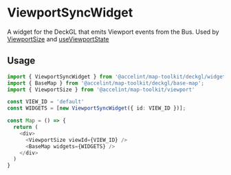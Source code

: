 
<Meta title='DeckGL/Widgets/viewportSync' />

# ViewportSyncWidget

A widget for the DeckGL that emits Viewport events from the Bus. Used by [ViewportSize](?path=/docs/viewport-viewport-size--docs) and [useViewportState](?path=/docs/viewport-useviewportstate--docs)

## Usage

```typescript
import { ViewportSyncWidget } from '@accelint/map-toolkit/deckgl/widgets/viewport-sync';
import { BaseMap } from '@accelint/map-toolkit/deckgl/base-map';
import { ViewportSize } from '@accelint/map-toolkit/viewport'

const VIEW_ID = 'default'
const WIDGETS = [new ViewportSyncWidget({ id: VIEW_ID })];

const Map = () => {
  return (
    <div>
      <ViewportSize viewId={VIEW_ID} />
      <BaseMap widgets={WIDGETS} />
    </div>
  )
}
```
